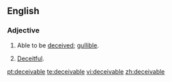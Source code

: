 ==English==
===Adjective===
{{en-adj}}

# Able to be [[deceived]]; [[gullible]].
# {{obsolete}} [[deceitful|Deceitful]].

[[pt:deceivable]]
[[te:deceivable]]
[[vi:deceivable]]
[[zh:deceivable]]